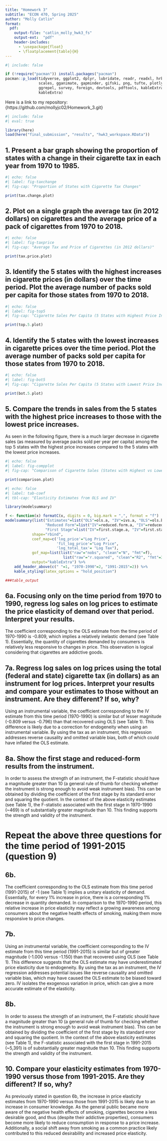 ```yaml
---
title: "Homework 3"
subtitle: "ECON 470, Spring 2025"
author: "Molly Catlin"
format:
  pdf:
    output-file: "catlin_molly_hwk3_fs"
    output-ext:  "pdf"
    header-includes:
      - \usepackage{float}
      - \floatplacement{table}{H}
---
```


```r
#| include: false

if (!require("pacman")) install.packages("pacman")
pacman::p_load(tidyverse, ggplot2, dplyr, lubridate, readr, readxl, hrbrthemes, fixest,
               scales, gganimate, gapminder, gifski, png, tufte, plotly, OECD,
               ggrepel, survey, foreign, devtools, pdftools, kableExtra, modelsummary,
               kableExtra)
```

Here is a link to my repository: {https://github.com/mollyjc02/Homework_3.git}

\newpage 

```r
#| include: false
#| eval: true

library(here)
load(here("final_submission", "results", "hwk3_workspace.RData"))
```


\newpage 

## 1. Present a bar graph showing the proportion of states with a change in their cigarette tax in each year from 1970 to 1985.

```r
#| echo: false
#| label: fig-taxchange
#| fig-cap: "Proportion of States with Cigarette Tax Changes"

print(tax.change.plot)
```


\newpage 

## 2. Plot on a single graph the average tax (in 2012 dollars) on cigarettes and the average price of a pack of cigarettes from 1970 to 2018.

```r
#| echo: false
#| label: fig-taxprice
#| fig-cap: "Average Tax and Price of Cigarettes (in 2012 dollars)"

print(tax.price.plot)
```


\newpage 

## 3. Identify the 5 states with the highest increases in cigarette prices (in dollars) over the time period. Plot the average number of packs sold per capita for those states from 1970 to 2018.

```r
#| echo: false
#| label: fig-top5 
#| fig-cap: "Cigarette Sales Per Capita (5 States with Highest Price Increases)"

print(top.5.plot)
```


\newpage 

## 4. Identify the 5 states with the lowest increases in cigarette prices over the time period. Plot the average number of packs sold per capita for those states from 1970 to 2018.

```r
#| echo: false
#| label: fig-bot5
#| fig-cap: "Cigarette Sales Per Capita (5 States with Lowest Price Increases)" 

print(bot.5.plot)
```


\newpage 

## 5. Compare the trends in sales from the 5 states with the highest price increases to those with the lowest price increases.

As seen in the following figure, there is a much larger decrease in cigarette sales (as measured by average packs sold per year per capita) among the top 5 states with the highest price increases compared to the 5 states with the lowest price increases.


```r
#| echo: false
#| label: fig-compplot 
#| fig-cap: "Comparison of Cigarette Sales (States with Highest vs Lowest Price Increases)" 

print(comparison.plot)
```


\newpage 



```r
#| echo: false
#| label: tab-coef 
#| tbl-cap: "Elasticity Estimates from OLS and IV" 

library(modelsummary)

f <- function(x) formatC(x, digits = 0, big.mark = ",", format = "f")
modelsummary(list("Estimates"=list("OLS"=ols.a, "IV"=ivs.a, "OLS"=ols.b, "IV"=ivs.b), 
                  "Reduced Form"=list("IV"=reduced.form.a, "IV"=reduced.form.b), 
                  "First Stage"=list("IV"=first.stage.a, "IV"=first.stage.b)), 
            shape="rbind", 
            coef_map=c('log_price'="Log Price", 
                       'fit_log_price'="Log Price",
                       'log_total_tax'= "Log Tax"), 
            gof_map=list(list("raw"="nobs", "clean"="N", "fmt"=f), 
                          list("raw"="r.squared", "clean"="R2", "fmt"=3)), 
            output="kableExtra") %>% 
    add_header_above(c(" "=1, "1970-1990"=2, "1991-2015"=2)) %>% 
    kable_styling(latex_options = "hold_position")

###table_output
```


\newpage 



## 6a. Focusing only on the time period from 1970 to 1990, regress log sales on log prices to estimate the price elasticity of demand over that period. Interpret your results.
The coefficient corresponding to the OLS estimate from the time period of 1970-1990 is -0.809, which implies a relatively inelastic demand (see Table 1). Essentially, the quantity of cigarettes demanded by consumers is relatively less responsive to changes in price. This observation is logical considering that cigarettes are addictive goods.


## 7a. Regress log sales on log prices using the total (federal and state) cigarette tax (in dollars) as an instrument for log prices. Interpret your results and compare your estimates to those without an instrument. Are they different? If so, why?
Using an instrumental variable, the coefficient corresponding to the IV estimate from this time period (1970-1990) is similar but of lesser magnitude (-0.809 versus -0.796) than that recovered using OLS (see Table 1). This difference is likely due to a correction for endogeneity when using an instrumental variable. By using the tax as an instrument, this regression addresses reverse causality and omitted variable bias, both of which could have inflated the OLS estimate.


## 8a. Show the first stage and reduced-form results from the instrument.
 In order to assess the strength of an instrument, the F-statistic should have a magnitude greater than 10 (a general rule of thumb for checking whether the instrument is strong enough to avoid weak instrument bias). This can be obtained by dividing the coefficient of the first stage by its standard error and squaring the quotient. In the context of the above elasticity estimates (see Table 1), the F-statistic associated with the first stage in 1970-1990 (~469) is of substantially greater magnitude than 10. This finding supports the strength and validity of the instrument. 


\newpage 



# Repeat the above three questions for the time period of  1991-2015 (question 9) 

## 6b.
The coefficient corresponding to the OLS estimate from this time period (1991-2015) of -1 (see Table 1) implies a unitary elasticity of demand. Essentially, for every 1% increase in price, there is a corresponding 1% decrease in quantity demanded. In comparison to the 1970-1990 period, this relative increase in price elasticity may reflect a growing awareness among consumers about the negative health effects of smoking, making them more responsive to price changes.


## 7b. 
Using an instrumental variable, the coefficient corresponding to the IV estimate from this time period (1991-2015)  is similar but of greater magnitude (-1.000 versus -1.150) than that recovered using OLS (see Table 1). This difference suggests that the OLS estimate may have underestimated price elasticity due to endogeneity. By using the tax as an instrument, the IV regression addresses potential issues like reverse causality and omitted variable bias, which may have caused the OLS estimate to be biased toward zero. IV isolates the exogenous variation in price, which can give a more accurate estimate of the elasticity.


## 8b. 
 In order to assess the strength of an instrument, the F-statistic should have a magnitude greater than 10 (a general rule of thumb for checking whether the instrument is strong enough to avoid weak instrument bias). This can be obtained by dividing the coefficient of the first stage by its standard error and squaring the quotient. In the context of the above elasticity estimates (see Table 1), the F-statistic associated with the first stage in 1991-2015 (~5,391) is of substantially greater magnitude than 10. This finding supports the strength and validity of the instrument. 


\newpage 



## 10. Compare your elasticity estimates from 1970-1990 versus those from 1991-2015. Are they different? If so, why? 
As previously stated in question 6b, the increase in price elasticity estimates from 1970-1990 versus those from 1991-2015 is likely due to an increase in consumer knowledge. As the general public became more aware of the negative health effects of smoking, cigarettes become a less desirable good, and thus (despite their addictive properties), consumers become more likely to reduce consumption in response to a price increase. Additionally, a social shift away from smoking as a common practice likely contributed to this reduced desirability and increased price elasticity. 